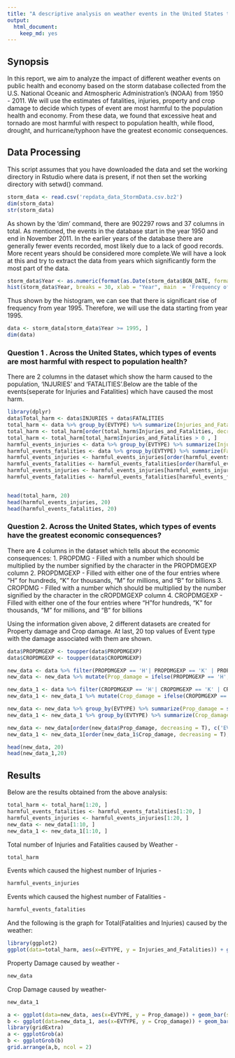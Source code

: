 ---
title: "A descriptive analysis on weather events in the United States that have negative consequences on population health and the economy"
output: 
  html_document: 
    keep_md: yes
---
## Synopsis

In this report, we aim to analyze the impact of different weather events on public health and economy based on the storm database collected from the U.S. National Oceanic and Atmospheric Administration's (NOAA) from 1950 - 2011. We will use the estimates of fatalities, injuries, property and crop damage to decide which types of event are most harmful to the population health and economy. From these data, we found that excessive heat and tornado are most harmful with respect to population health, while flood, drought, and hurricane/typhoon have the greatest economic consequences.

## Data Processing

This script assumes that you have downloaded the data and set the working directory in Rstudio where data is present, if not then set the working directory with setwd() command.

```{r,echo=TRUE,cache=TRUE}
storm_data <- read.csv('repdata_data_StormData.csv.bz2')
dim(storm_data)
str(storm_data)
```

As shown by the 'dim' command, there are 902297 rows and 37 columns in total. As mentioned, the events in the database start in the year 1950 and end in November 2011. In the earlier years of the database there are generally fewer events recorded, most likely due to a lack of good records. More recent years should be considered more complete.We will have a look at this and try to extract the data from years which significantly form the most part of the data.

```{r,echo=TRUE,cache=TRUE}
storm_data$Year <- as.numeric(format(as.Date(storm_data$BGN_DATE, format="%m/%d/%Y"),"%Y"))
hist(storm_data$Year, breaks = 30, xlab = "Year", main  = 'Frequency of data by Year')
```

Thus shown by the histogram, we can see that there is significant rise of frequency from year 1995. Therefore, we will use the data starting from year 1995.

```{r,echo=TRUE,cache=TRUE}
data <- storm_data[storm_data$Year >= 1995, ]
dim(data)
```

### Question 1 . Across the United States, which types of events are most harmful with respect to population health?

There are 2 columns in the dataset which show the harm caused to the population, 'INJURIES' and 'FATALITIES'.Below are the table of the events(seperate for Injuries and Fatalities) which have caused the most harm.

```{r,echo=TRUE,cache=TRUE}
library(dplyr)
data$Total_harm <- data$INJURIES + data$FATALITIES
total_harm <- data %>% group_by(EVTYPE) %>% summarize(Injuries_and_Fatalities = sum(Total_harm))
total_harm <- total_harm[order(total_harm$Injuries_and_Fatalities, decreasing = TRUE), ]
total_harm <- total_harm[total_harm$Injuries_and_Fatalities > 0 , ]
harmful_events_injuries <- data %>% group_by(EVTYPE) %>% summarize(Injuries = sum(INJURIES))
harmful_events_fatalities <- data %>% group_by(EVTYPE) %>% summarize(Fatalities = sum(FATALITIES))
harmful_events_injuries <- harmful_events_injuries[order(harmful_events_injuries$Injuries, decreasing = TRUE), ]
harmful_events_fatalities <- harmful_events_fatalities[order(harmful_events_fatalities$Fatalities, decreasing = TRUE), ]
harmful_events_injuries <- harmful_events_injuries[harmful_events_injuries$Injuries > 0, ]
harmful_events_fatalities <- harmful_events_fatalities[harmful_events_fatalities$Fatalities > 0, ]


head(total_harm, 20)
head(harmful_events_injuries, 20)
head(harmful_events_fatalities, 20)
```

### Question 2. Across the United States, which types of events have the greatest economic consequences?

There are 4 columns in the dataset which tells about the economic consequences: 
1. PROPDMG - Filled with a number which should be multiplied by the number signified by the character in the PROPDMGEXP column 
2. PROPDMGEXP - Filled with either one of the four entries where "H" for hundreds, “K” for thousands, “M” for millions, and “B” for billions
3. CROPDMG - Filled with a number which should be multiplied by the number signified by the character in the cROPDMGEXP column
4. CROPDMGEXP -  Filled with either one of the four entries where "H"for hundreds, “K” for thousands, “M” for millions, and “B” for billions

Using the information given above, 2 different datasets are created for Property damage and Crop damage. 
At last, 20 top values of Event type with the damage associated with them are shown.

```{r,echo=TRUE,cache=TRUE}
data$PROPDMGEXP <- toupper(data$PROPDMGEXP)
data$CROPDMGEXP <- toupper(data$CROPDMGEXP)

new_data <- data %>% filter(PROPDMGEXP == 'H'| PROPDMGEXP == 'K' | PROPDMGEXP == 'M' | PROPDMGEXP == 'B') %>% select(EVTYPE,PROPDMG, PROPDMGEXP)
new_data <- new_data %>% mutate(Prop_damage = ifelse(PROPDMGEXP == 'H', PROPDMG * 100,ifelse(PROPDMGEXP == 'K', PROPDMG * 1000,ifelse(PROPDMGEXP == 'M', PROPDMG * 1000000,ifelse(PROPDMGEXP == 'B', PROPDMG * 1000000000,0)))))

new_data_1 <- data %>% filter(CROPDMGEXP == 'H'| CROPDMGEXP == 'K' | CROPDMGEXP == 'M' | CROPDMGEXP == 'B') %>% select(EVTYPE,CROPDMG, CROPDMGEXP)
new_data_1 <- new_data_1 %>% mutate(Crop_damage = ifelse(CROPDMGEXP == 'H', CROPDMG * 100,ifelse(CROPDMGEXP == 'K', CROPDMG * 1000,ifelse(CROPDMGEXP == 'M', CROPDMG * 1000000,ifelse(CROPDMGEXP == 'B', CROPDMG * 1000000000,0)))))

new_data <- new_data %>% group_by(EVTYPE) %>% summarize(Prop_damage = sum(Prop_damage))
new_data_1 <- new_data_1 %>% group_by(EVTYPE) %>% summarize(Crop_damage = sum(Crop_damage))

new_data <- new_data[order(new_data$Prop_damage, decreasing = T), c('EVTYPE', "Prop_damage")]
new_data_1 <- new_data_1[order(new_data_1$Crop_damage, decreasing = T), c('EVTYPE', 'Crop_damage')]

head(new_data, 20)
head(new_data_1,20)
```


## Results

Below are the results obtained from the above analysis:

```{r,echo=FALSE}
total_harm <- total_harm[1:20, ]
harmful_events_fatalities <- harmful_events_fatalities[1:20, ]
harmful_events_injuries <- harmful_events_injuries[1:20, ]
new_data <- new_data[1:10, ]
new_data_1 <- new_data_1[1:10, ]
```

Total number of Injuries and Fatalities caused by Weather - 

```{r,echo=FALSE}
total_harm
```

Events which caused the highest number of Injuries - 

```{r,echo=FALSE}
harmful_events_injuries
```
Events which caused the highest number of Fatalities - 

```{r,echo=FALSE}
harmful_events_fatalities
```

And the following is the graph for Total(Fatalities and Injuries) caused by the weather:

```{r,echo=TRUE}
library(ggplot2)
ggplot(data=total_harm, aes(x=EVTYPE, y = Injuries_and_Fatalities)) + geom_bar(stat="identity") + theme(axis.text.x = element_text(angle = 45, hjust=1)) + labs(x = 'Event Type', y = 'Total number of Fatalities and Injuries', title = 'Total Fatalities and Injuries by Weather in the U.S.\n from 1995 - 2011')
```


Property Damage caused by weather - 
```{r,echo=FALSE}
new_data
```

Crop Damage  caused by weather- 
```{r,echo=FALSE}
new_data_1
```

```{r,echo=TRUE}
a <- ggplot(data=new_data, aes(x=EVTYPE, y = Prop_damage)) + geom_bar(stat="identity") + theme(axis.text.x = element_text(angle = 45, hjust=1)) + labs(x = 'Event Type', y = 'Cost of Property Damage in Dollars', title  = 'Property Damage by Weather\n in the U.S.\n from 1995 - 2011') 
b <- ggplot(data=new_data_1, aes(x=EVTYPE, y = Crop_damage)) + geom_bar(stat="identity") + theme(axis.text.x = element_text(angle = 45, hjust=1)) + labs(x = 'Event Type', y = 'Cost of Crop Damage in Dollars', title = 'Crop Damage by Weather\n in the U.S.\n from 1995 - 2011')
library(gridExtra)
a <- ggplotGrob(a)
b <- ggplotGrob(b)
grid.arrange(a,b, ncol = 2)
```




